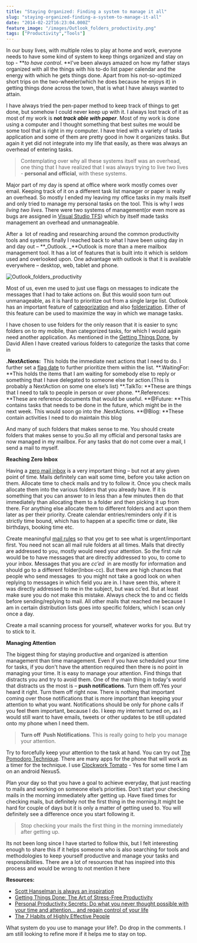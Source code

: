 ```yaml
---
title: "Staying Organized: Finding a system to manage it all"
slug: "staying-organized-finding-a-system-to-manage-it-all"
date: "2014-02-22T16:23:04.000Z"
feature_image: "/images/Outlook_folders_productivity.png"
tags: ["Productivity","Tools"]
---
```


In our busy lives, with multiple roles to play at home and work, everyone needs to have some kind of system to keep things organized and stay on top - \*\*_to have control_. \*\*I've been always amazed on how my father stays organized with all the things with his to-do list paper calendar and the energy with which he gets things done. Apart from his not-so-optimized short trips on the two-wheeler(which he does because he enjoys it) in getting things done across the town, that is what I have always wanted to attain.

I have always tried the pen-paper method to keep track of things to get done, but somehow I could never keep up with it. I always lost track of it as most of my work is **not _track able with paper_**. Most of my work is done using a computer and I thought something that best suites me would be some tool that is right in my computer. I have tried with a variety of tasks application and some of them are pretty good in how it organizes tasks. But again it yet did not integrate into my life that easily, as there was always an overhead of entering tasks.

> Contemplating over why all these systems itself was an overhead, one thing that I have realized that I was always trying to live two lives - **personal and official**, with these systems.

Major part of my day is spend at office where work mostly comes over email. Keeping track of it on a different task list manager or paper is really an overhead. So mostly I ended my leaving my office tasks in my mails itself and only tried to manage my personal tasks on the tool. This is why I _was living two lives_. There were two systems of management(or even more as bugs are assigned in [Visual Studio TFS](http://www.visualstudio.com/en-us/products/tfs-overview-vs.aspx)) which by itself made tasks management an overhead and unmanageable.

After a  lot of reading and researching around the common productivity tools and systems finally I reached back to what I have been using day in and day out – \*\*\_Outlook. \_\*\*Outlook is more than a mere mailbox management tool. It has a lot of features that is built into it which is seldom used and overlooked upon. One advantage with outlook is that it is available everywhere – desktop, web, tablet and phone.

![Outlook_folders_productivity](/images/Outlook_folders_productivity.png)

Most of us, even me used to just use flags on messages to indicate the messages that I had to take actions on. But this would soon turn out unmanageable, as it is hard to prioritize out from a single large list. Outlook has an important feature of [categorization](http://office.microsoft.com/en-in/outlook-help/create-and-assign-color-categories-HA010217901.aspx) and also [folderization](http://help.outlook.com/en-us/140/bb899478.aspx). Either of this feature can be used to maximize the way in which we manage tasks.

I have chosen to use folders for the only reason that it is easier to sync folders on to my mobile, than categorized tasks, for which I would again need another application. As mentioned in the [Getting Things Done](http://www.amazon.in/gp/product/0142000280/ref=as_li_ss_tl?ie=UTF8&camp=3626&creative=24822&creativeASIN=0142000280&linkCode=as2&tag=rahulpnath-21), by David Allen I have created various folders to categorize the tasks that come in

**.NextActions:**  This holds the immediate next actions that I need to do. I further set a [flag date](http://office.microsoft.com/en-in/outlook-help/flag-an-item-for-follow-up-HA010355003.aspx) to further prioritize them within the list. \*\*.WaitingFor: \*\*This holds the items that I am waiting for somebody else to reply or something that I have delegated to someone else for action.(This is probably a NextAction on some one else’s list) \*\*.TalkTo: \*\*These are things that I need to talk to people in person or over phone. \*\*.References: \*\*These are reference documents that would be useful. \*\*@Future: \*\*This contains tasks that needs to be done in the future, which might be in the next week. This would soon go into the .NextActions. \*\*@Blog: \*\*These contain activities I need to do maintain this blog

And many of such folders that makes sense to me. You should create folders that makes sense to you.So all my official and personal tasks are now managed in my mailbox. For any tasks that do not come over a mail, I send a mail to myself.

**Reaching Zero Inbox**

Having a [zero mail inbox](http://inboxzero.com/) is a very important thing – but not at any given point of time. Mails definitely can wait some time, before you take action on them. Allocate time to check mails and try to follow it. Once you check mails allocate them into the various folders that you already have. If it is something that you can answer to in less than a few minutes then do that immediately than allocating them to a folder and then picking it up from there. For anything else allocate them to different folders and act upon them later as per their priority. Create calendar entries/reminders only if it is strictly time bound, which has to happen at a specific time or date, like birthdays, booking time etc.

Create meaningful [mail rules](http://office.microsoft.com/en-in/outlook-help/manage-email-messages-by-using-rules-HA010355682.aspx) so that you get to see what is urgent/important first. You need not scan all mail rule folders at all times. Mails that directly are addressed to you, mostly would need your attention. So the first rule would be to have messages that are directly addressed to you, to come to your inbox. Messages that you are _cc’ed_  in are mostly for information and should go to a different folder(Inbox-cc). But there are high chances that people who send messages  to you might not take a good look on when replying to messages in which field you are in. I have seen this, where it was directly addressed to me in the subject, but was cc’ed. But at least make sure you do not make this mistake. Always check the to and cc fields before sending/replying to mail. All other mails that reached me because I am in certain distribution lists goes into specific folders, which I scan only once a day.

Create a mail scanning process for yourself, whatever works for you. But try to stick to it.

**Managing Attention**

The biggest thing for staying productive and organized is attention management than time management. Even if you have scheduled your time for tasks, if you don't have the attention required then there is no point in managing your time. It is easy to manage your attention. Find things that distracts you and try to avoid them. One of the main thing in today's world that distracts us the most is – **push notifications**. Turn them off.Yes your heard it right. Turn them off right now. There is nothing that important coming over those notifications that is more important than keeping your attention to what you want. Notifications should be only for phone calls if you feel them important, because I do. I keep my internet turned on, as I would still want to have emails, tweets or other updates to be still updated onto my phone when I need them.

> **Turn off  Push Notifications**. This is really going to help you manage your attention.

Try to forcefully keep your attention to the task at hand. You can try out [The Pomodoro Technique](http://pomodorotechnique.com/). There are many apps for the phone that will work as a timer for the technique. I use [Clockwork Tomato](https://play.google.com/store/apps/details?id=net.phlam.android.clockworktomato&hl=en) - Yes for some time I am on an android Nexus5.

Plan your day so that you have a goal to achieve everyday, that just reacting to mails and working on someone else’s priorities. Don’t start your checking mails in the morning immediately after getting up. Have fixed times for checking mails, but definitely not the first thing in the morning.It might be hard for couple of days but it is only a matter of getting used to. You will definitely see a difference once you start following it.

> Stop checking your mails the first thing in the morning immediately after getting up.

Its not been long since I have started to follow this, but I felt interesting enough to share this if it helps someone who is also searching for tools and methodologies to keep yourself productive and manage your tasks and responsibilities. There are a lot of resources that has inspired into this process and would be wrong to not mention it here

**Resources:**

*   [Scott Hanselman is always an inspiration](http://www.hanselman.com/blog/HanselminutesPodcast268PersonalSystemsOfOrganizationReyBangoInterviewsScottHanselman.aspx)
*   [Getting Things Done: The Art of Stress-Free Productivity](http://www.amazon.in/gp/product/0142000280/ref=as_li_ss_tl?ie=UTF8&camp=3626&creative=24822&creativeASIN=0142000280&linkCode=as2&tag=rahulpnath-21)
*   [Personal Productivity Secrets: Do what you never thought possible with your time and attention... and regain control of your life](http://www.amazon.in/gp/product/1118179676/ref=as_li_ss_tl?ie=UTF8&camp=3626&creative=24822&creativeASIN=1118179676&linkCode=as2&tag=rahulpnath-21)
*   [The 7 Habits of Highly Effective People](http://www.amazon.in/gp/product/1471131823/ref=as_li_ss_tl?ie=UTF8&camp=3626&creative=24822&creativeASIN=1471131823&linkCode=as2&tag=rahulpnath-21)

What system do you use to manage your life?. Do drop in the comments. I am still looking to refine more if it helps me to stay on top.